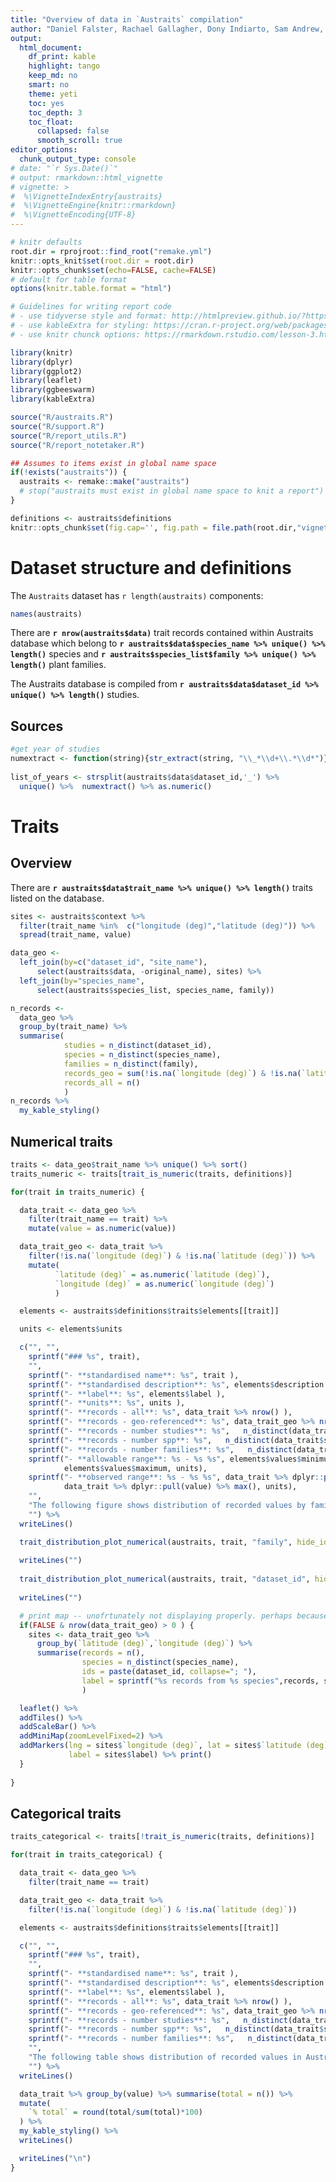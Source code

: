 ```yaml
---
title: "Overview of data in `Austraits` compilation"
author: "Daniel Falster, Rachael Gallagher, Dony Indiarto, Sam Andrew, James Lawson, Lizzy Wenk"
output:
  html_document:
    df_print: kable
    highlight: tango
    keep_md: no
    smart: no
    theme: yeti
    toc: yes
    toc_depth: 3
    toc_float:
      collapsed: false
      smooth_scroll: true
editor_options:
  chunk_output_type: console
# date: "`r Sys.Date()`"
# output: rmarkdown::html_vignette
# vignette: >
#  %\VignetteIndexEntry{austraits}
#  %\VignetteEngine{knitr::rmarkdown}
#  %\VignetteEncoding{UTF-8}
---
```



<!-- hack to get indentation on 3rd level of floating TOC; see
https://stackoverflow.com/questions/46201753/rmarkdown-indentation-of-toc-items-in-html-output
 -->
<script>
$(document).ready(function() {
  $items = $('div#TOC li');
  $items.each(function(idx) {
    num_ul = $(this).parentsUntil('#TOC').length;
    $(this).css({'text-indent': num_ul * 10, 'padding-left': 0});
  });

});
</script>

```r
# knitr defaults
root.dir = rprojroot::find_root("remake.yml")
knitr::opts_knit$set(root.dir = root.dir)
knitr::opts_chunk$set(echo=FALSE, cache=FALSE)
# default for table format
options(knitr.table.format = "html")

# Guidelines for writing report code
# - use tidyverse style and format: http://htmlpreview.github.io/?https://github.com/nicercode/2018_BEES_regression/blob/master/tidyverse.html
# - use kableExtra for styling: https://cran.r-project.org/web/packages/kableExtra/vignettes/awesome_table_in_html.html
# - use knitr chunck options: https://rmarkdown.rstudio.com/lesson-3.html

```

```r
library(knitr)
library(dplyr)
library(ggplot2)
library(leaflet)
library(ggbeeswarm)
library(kableExtra)

source("R/austraits.R")
source("R/support.R")
source("R/report_utils.R")
source("R/report_notetaker.R")

## Assumes to items exist in global name space
if(!exists("austraits")) {
  austraits <- remake::make("austraits")
  # stop("austraits must exist in global name space to knit a report")
}

definitions <- austraits$definitions
knitr::opts_chunk$set(fig.cap='', fig.path = file.path(root.dir,"vignettes/figures", paste0("austraits","_")))
```

# Dataset structure and definitions

The `Austraits` dataset has `r length(austraits)` components:
```r
names(austraits)
````

There are __`r nrow(austraits$data)`__ trait records contained within Austraits database which belong to __`r austraits$data$species_name %>% unique() %>% length()`__ species and __`r austraits$species_list$family %>% unique() %>% length()`__ plant families.

The Austraits database is compiled from __`r austraits$data$dataset_id %>% unique() %>% length()`__ studies.


## Sources

```r
#get year of studies
numextract <- function(string){str_extract(string, "\\_*\\d+\\.*\\d*")}
  
list_of_years <- strsplit(austraits$data$dataset_id,'_') %>% 
  unique() %>%  numextract() %>% as.numeric()

```

# Traits 

## Overview

There are __`r austraits$data$trait_name %>% unique() %>% length()`__ traits listed on the database.

```r
sites <- austraits$context %>% 
  filter(trait_name %in%  c("longitude (deg)","latitude (deg)")) %>% 
  spread(trait_name, value)

data_geo <- 
  left_join(by=c("dataset_id", "site_name"),
      select(austraits$data, -original_name), sites) %>%
  left_join(by="species_name",
      select(austraits$species_list, species_name, family)) 

n_records <- 
  data_geo %>% 
  group_by(trait_name) %>%
  summarise(
            studies = n_distinct(dataset_id),
            species = n_distinct(species_name),
            families = n_distinct(family),
            records_geo = sum(!is.na(`longitude (deg)`) & !is.na(`latitude (deg)`)),
            records_all = n()
            )
n_records %>%
  my_kable_styling()
```


## Numerical traits

```r

traits <- data_geo$trait_name %>% unique() %>% sort()
traits_numeric <- traits[trait_is_numeric(traits, definitions)]

for(trait in traits_numeric) {

  data_trait <- data_geo %>%
    filter(trait_name == trait) %>%
    mutate(value = as.numeric(value))

  data_trait_geo <- data_trait %>%
    filter(!is.na(`longitude (deg)`) & !is.na(`latitude (deg)`)) %>%
    mutate(
          `latitude (deg)` = as.numeric(`latitude (deg)`),
          `longitude (deg)` = as.numeric(`longitude (deg)`)
          )

  elements <- austraits$definitions$traits$elements[[trait]]

  units <- elements$units

  c("", "",
    sprintf("### %s", trait),
    "",
    sprintf("- **standardised name**: %s", trait ),
    sprintf("- **standardised description**: %s", elements$description ),
    sprintf("- **label**: %s", elements$label ),
    sprintf("- **units**: %s", units ),
    sprintf("- **records - all**: %s", data_trait %>% nrow() ),
    sprintf("- **records - geo-referenced**: %s", data_trait_geo %>% nrow() ),
    sprintf("- **records - number studies**: %s",   n_distinct(data_trait$dataset_id)),
    sprintf("- **records - number spp**: %s",   n_distinct(data_trait$species_name)),
    sprintf("- **records - number families**: %s",   n_distinct(data_trait$family)),
    sprintf("- **allowable range**: %s - %s %s", elements$values$minimum,
            elements$values$maximum, units),
    sprintf("- **observed range**: %s - %s %s", data_trait %>% dplyr::pull(value) %>% min(),
            data_trait %>% dplyr::pull(value) %>% max(), units),
    "",
    "The following figure shows distribution of recorded values by family and study:",
    "") %>%
  writeLines()

  trait_distribution_plot_numerical(austraits, trait, "family", hide_ids = FALSE)
  
  writeLines("")
  
  trait_distribution_plot_numerical(austraits, trait, "dataset_id", hide_ids = FALSE)
  
  writeLines("")

  # print map -- unofrtunately not displaying properly. perhaps because results="asis"?
  if(FALSE & nrow(data_trait_geo) > 0 ) {
    sites <- data_trait_geo %>% 
      group_by(`latitude (deg)`,`longitude (deg)`) %>%
      summarise(records = n(), 
                species = n_distinct(species_name),
                ids = paste(dataset_id, collapse="; "),
                label = sprintf("%s records from %s species",records, species)
                ) 

  leaflet() %>%
  addTiles() %>%
  addScaleBar() %>%
  addMiniMap(zoomLevelFixed=2) %>%
  addMarkers(lng = sites$`longitude (deg)`, lat = sites$`latitude (deg)`,
             label = sites$label) %>% print()
  }
  
}
```

## Categorical traits

```r
traits_categorical <- traits[!trait_is_numeric(traits, definitions)]

for(trait in traits_categorical) {

  data_trait <- data_geo %>%
    filter(trait_name == trait) 

  data_trait_geo <- data_trait %>%
    filter(!is.na(`longitude (deg)`) & !is.na(`latitude (deg)`)) 

  elements <- austraits$definitions$traits$elements[[trait]]

  c("", "",
    sprintf("### %s", trait),
    "",
    sprintf("- **standardised name**: %s", trait ),
    sprintf("- **standardised description**: %s", elements$description ),
    sprintf("- **label**: %s", elements$label ),
    sprintf("- **records - all**: %s", data_trait %>% nrow() ),
    sprintf("- **records - geo-referenced**: %s", data_trait_geo %>% nrow() ),
    sprintf("- **records - number studies**: %s",   n_distinct(data_trait$dataset_id)),
    sprintf("- **records - number spp**: %s",   n_distinct(data_trait$species_name)),
    sprintf("- **records - number families**: %s",   n_distinct(data_trait$family)),
    "",
    "The following table shows distribution of recorded values in Austraits as a whole:",
    "") %>%
  writeLines()

  data_trait %>% group_by(value) %>% summarise(total = n()) %>%
  mutate(
    `% total` = round(total/sum(total)*100)
  ) %>%
  my_kable_styling() %>%
  writeLines()

  writeLines("\n")
}
```
